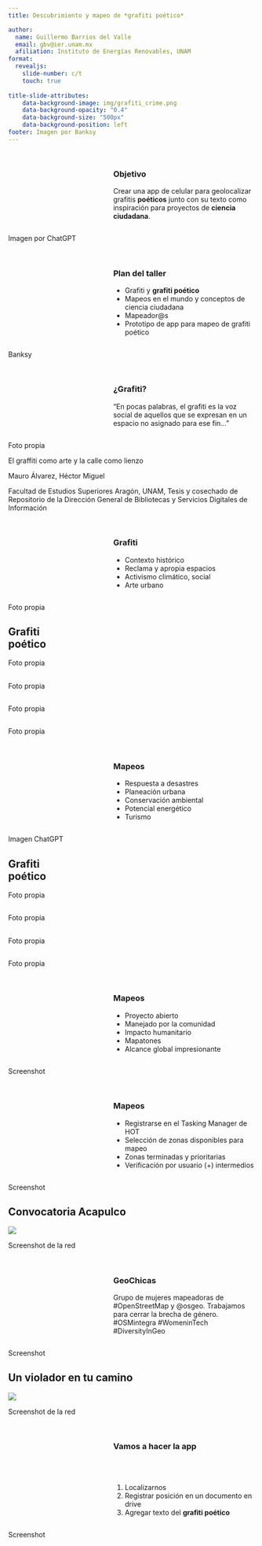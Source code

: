 ```yaml
---
title: Descubrimiento y mapeo de *grafiti poético*

author:
  name: Guillermo Barrios del Valle
  email: gbv@ier.unam.mx
  afiliation: Instituto de Energías Renovables, UNAM
format: 
  revealjs:
    slide-number: c/t
    touch: true
    
title-slide-attributes:
    data-background-image: img/grafiti_crime.png
    data-background-opacity: "0.4"
    data-background-size: "500px"
    data-background-position: left
footer: Imagen por Banksy
---
```





##  {background-image="img/app.webp" background-size="contain" background-position="left"}

::: columns
::: {.column width="40%"}
:::

::: {.column width="60%"}
### Objetivo  {.r-fit-text}

::: incremental
Crear una app de celular para geolocalizar grafitis __poéticos__ junto con su texto como inspiración para proyectos de __ciencia ciudadana__.
:::
:::
:::

::: footer 
Imagen por ChatGPT
:::

##  {background-image="img/banksy.jpeg" background-size="contain" background-position="left"}

::: columns
::: {.column width="40%"}
:::

::: {.column width="60%"}
### Plan del taller  {.r-fit-text}

::: incremental
-   Grafiti y **grafiti poético** 
-   Mapeos en el mundo y conceptos de ciencia ciudadana
-   Mapeador@s
-   Prototipo de app para mapeo de grafiti poético
:::
:::
:::

::: footer 
Banksy
:::




##  {background-image="img/vulva_revolucionaria.png" background-size="contain" background-position="left"}

::: columns
::: {.column width="40%"}
:::

::: {.column width="60%"}
### ¿Grafiti?  {.r-fit-text}

::: incremental
"En pocas palabras, el grafiti es la voz social de aquellos que se expresan en un espacio no asignado para ese fin..."
:::
:::
:::

::: footer 
Foto propia <br>

El graffiti como arte y la calle como lienzo

Mauro Álvarez, Héctor Miguel

Facultad de Estudios Superiores Aragón, UNAM, Tesis y cosechado de Repositorio de la Dirección General de Bibliotecas y Servicios Digitales de Información

:::




##  {background-image="img/disfraz.jpeg" background-size="contain" background-position="left"}

::: columns
::: {.column width="40%"}
:::

::: {.column width="60%"}
### Grafiti  {.r-fit-text}

::: incremental
-   Contexto histórico 
-   Reclama y apropia espacios
-   Activismo climático, social
-   Arte urbano
:::
:::
:::

::: footer 
Foto propia
:::



## Grafiti <br> poético {background-image="img/belleza.jpeg" background-size="contain" background-position="center"}

::: footer 
Foto propia
:::



##  {background-image="img/protege.jpeg" background-size="contain" background-position="center"}

::: footer 
Foto propia
:::



##  {background-image="img/amor_guerra.jpeg" background-size="contain" background-position="center"}

::: footer 
Foto propia
:::

##  {background-image="img/besame.jpg" background-size="contain" background-position="center"}

::: footer 
Foto propia
:::



##  {background-image="img/pines.png" background-size="contain" background-position="left"}

::: columns
::: {.column width="40%"}
:::

::: {.column width="60%"}
### Mapeos  {.r-fit-text}

::: incremental
-   Respuesta a desastres 
-   Planeación urbana
-   Conservación ambiental
-   Potencial energético
-   Turismo
:::
:::
:::

::: footer 
Imagen ChatGPT
:::




## Grafiti <br> poético {background-image="img/belleza.jpeg" background-size="contain" background-position="center"}

::: footer 
Foto propia
:::



##  {background-image="img/protege.jpeg" background-size="contain" background-position="center"}

::: footer 
Foto propia
:::



##  {background-image="img/amor_guerra.jpeg" background-size="contain" background-position="center"}

::: footer 
Foto propia
:::

##  {background-image="img/besame.jpg" background-size="contain" background-position="center"}

::: footer 
Foto propia
:::



##  {background-image="img/openstreet.png" background-size="contain" background-position="left"}

::: columns
::: {.column width="40%"}
:::

::: {.column width="60%"}
### Mapeos  {.r-fit-text}

::: incremental
-   Proyecto abierto 
-   Manejado por la comunidad
-   Impacto humanitario
-   Mapatones
-   Alcance global impresionante
:::
:::
:::

::: footer 
Screenshot
:::




##  {background-image="img/mapaton.png" background-size="contain" background-position="left"}

::: columns
::: {.column width="40%"}
:::

::: {.column width="60%"}
### Mapeos  {.r-fit-text}

::: incremental
-   Registrarse en el Tasking Manager de HOT 
-   Selección de zonas disponibles para mapeo
-   Zonas terminadas y prioritarias
-   Verificación por usuario (+) intermedios
:::
:::
:::

::: footer 
Screenshot
:::



## Convocatoria Acapulco

![](img/guerrero.png)

::: footer 
Screenshot de la red
:::



##  {background-image="img/geochicas.png" background-size="contain" background-position="left"}

::: columns
::: {.column width="40%"}
:::

::: {.column width="60%"}
### GeoChicas  {.r-fit-text}

Grupo de mujeres mapeadoras de #OpenStreetMap y @osgeo. Trabajamos para cerrar la brecha de género.
#OSMintegra #WomeninTech #DiversityInGeo
:::
:::

::: footer 
Screenshot
:::


## Un violador en tu camino
![](img/violador_en_tu_camino.png)


::: footer 
Screenshot de la red
:::




##  {background-image="img/mitappinventor.png" background-size="contain" background-position="left"}

::: columns
::: {.column width="40%"}
:::

::: {.column width="60%"}
### Vamos a hacer la app  {.r-fit-text}

<br> <br> 

1. Localizarnos
1. Registrar posición en un documento en drive
1. Agregar texto del __grafiti poético__

:::
:::
::: footer 
Screenshot
:::

